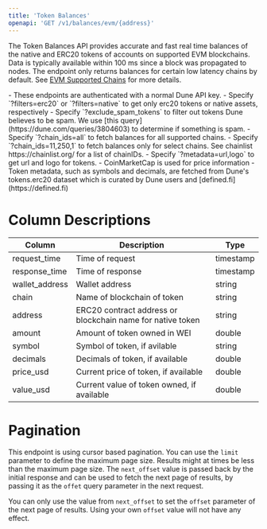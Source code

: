 ```yaml
---
title: 'Token Balances'
openapi: 'GET /v1/balances/evm/{address}'
---
```


The Token Balances API provides accurate and fast real time balances of the native and ERC20 tokens of accounts on supported EVM blockchains.
Data is typically available within 100 ms since a block was propagated to nodes. The endpoint only returns balances for certain low latency chains by default.
See [EVM Supported Chains](./balance-evm-chains) for more details.

<Note>
  - These endpoints are authenticated with a normal Dune API key.
  - Specify `?filters=erc20` or `?filters=native` to get only erc20 tokens or native assets, respectively
  - Specify `?exclude_spam_tokens` to filter out tokens Dune believes to be spam. We use [this query](https://dune.com/queries/3804603) to determine if something is spam.
  - Specify `?chain_ids=all` to fetch balances for all supported chains.
  - Specify `?chain_ids=11,250,1` to fetch balances only for select chains. See chainlist https://chainlist.org/ for a list of chainIDs.
  - Specify `?metadata=url,logo` to get url and logo for tokens.
  - CoinMarketCap is used for price information
  - Token metadata, such as symbols and decimals, are fetched from Dune's tokens.erc20 dataset which is curated by Dune users and [defined.fi](https://defined.fi)
</Note>


# Column Descriptions

| Column                          | Description                                                   | Type          |
|---------------------------------|---------------------------------------------------------------|---------------|
| request_time                    | Time of request                                               | timestamp     |
| response_time                   | Time of response                                              | timestamp     |
| wallet_address                  | Wallet address                                                | string        |
| chain                           | Name of blockchain of token                                   | string        |
| address                         | ERC20 contract address or blockchain name for native token    | string        |
| amount                          | Amount of token owned in WEI                                  | double        |
| symbol                          | Symbol of token, if avilable                                  | string        |
| decimals                        | Decimals of token, if available                               | double        |
| price_usd                       | Current price of token, if available                          | double        |
| value_usd                       | Current value of token owned, if available                    | double        |


# Pagination

This endpoint is using cursor based pagination. You can use the `limit` parameter to define the maximum page size.
Results might at times be less than the maximum page size.
The `next_offset` value is passed back by the initial response and can be used to fetch the next page of results, by passing it as the `offet` query parameter in the next request.

<Warning>You can only use the value from `next_offset` to set the `offset` parameter of the next page of results. Using your own `offset` value will not have any effect.</Warning>
